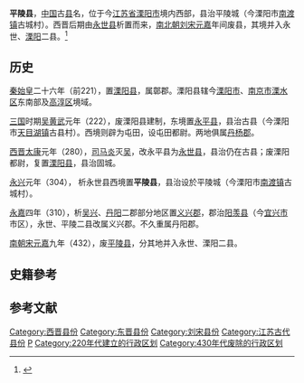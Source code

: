 {{about|中国西晋时期设置的县份|其它同名县份|平陵县}}
'''平陵县'''，[[中国|中国]]古[[县|县]]名，位于今[[江苏省|江苏省]][[溧阳市|溧阳市]]境内西部，县治平陵城（今溧阳市[[南渡镇|南渡镇]]古城村）。西晋后期由[[永世县|永世县]]析置而来，[[南北朝|南北朝]][[刘宋|刘宋]][[元嘉_(刘宋)|元嘉]]年间废县，其境并入永世、[[溧阳县|溧阳]]二县。<ref>{{Cite book | author = 溧阳县志编纂委员会 | title = 《溧阳县志》 | location = 南京 | publisher = 江苏人民出版社 | date = 1992 | ISBN = 7-214-00990-0 | language = zh-cn }}</ref>

== 历史 ==
[[秦朝|秦]][[始皇|始皇]]二十六年（前221），置[[溧阳县|溧阳县]]，属鄣郡。溧阳县辖今[[溧阳市|溧阳市]]、[[南京市|南京市]][[溧水区|溧水区]]东南部及[[高淳区|高淳区]]境域。

[[三国|三国]]时期[[孙吴|吴]][[黄武|黄武]]元年（222），废溧阳县建制，东境置[[永平县_(孙吴)|永平县]]{{reftag|name=永世令|1=沈約《[[s:宋書/卷35|宋書·州郡一]]》：永世令，吳分溧陽為永平縣，晉武帝太康元年更名。惠帝世，度屬義興，尋復舊。義興又有平陵縣，董覽《吳地志》雲：「晉分永世。」《太康》、《永寧地志》並無，疑是江左立。文帝元嘉九年，以並永世、溧陽二縣。}}，县治古县（今溧阳市[[天目湖镇|天目湖镇]]古县村）。西境则辟为屯田，设屯田都尉{{reftag|name=溧陽令|1=沈約《[[s:宋書/卷35|宋書·州郡一]]》：溧陽令，漢舊縣。吳省為屯田。晉武帝太康元年複立。}}。两地俱属[[丹杨郡|丹杨郡]]。

[[西晋|西晋]][[太康_(西晋)|太康]]元年（280），[[司马炎|司马炎]]灭[[孙吴|吴]]，改永平县为[[永世县|永世县]]，县治仍在古县；废溧阳都尉，复置[[溧阳县|溧阳县]]{{reftag|name=溧陽令}}，县治固城。

[[永兴_(西晋)|永兴]]元年（304）， 析永世县西境置'''平陵县'''，县治设於平陵城（今溧阳市[[南渡镇|南渡镇]]古城村）。

[[永嘉_(西晋)|永嘉]]四年（310），析[[吴兴郡|吴兴]]、[[丹陽郡|丹阳]]二郡部分地区置[[义兴郡|义兴郡]]，郡治[[阳羡县|阳羡县]]（今[[宜兴市|宜兴市]]市区），永世、平陵二县改属义兴郡。不久重属丹阳郡{{reftag|name=永世令}}。

[[南朝|南朝]][[刘宋|宋]][[元嘉_(刘宋)|元嘉]]九年（432），废[[平陵县|平陵县]]，分其地并入永世、溧阳二县{{reftag|name=永世令}}。

== 史籍參考 ==
{{refbegin}}
<references group="參" />

== 参考文献 ==
{{Reflist|2}}

[[Category:西晋县份|Category:西晋县份]]
[[Category:东晋县份|Category:东晋县份]]
[[Category:刘宋县份|Category:刘宋县份]]
[[Category:江苏古代县份|Category:江苏古代县份]]
[[Category:溧阳行政区划史|P]]
[[Category:220年代建立的行政区划|Category:220年代建立的行政区划]]
[[Category:430年代废除的行政区划|Category:430年代废除的行政区划]]